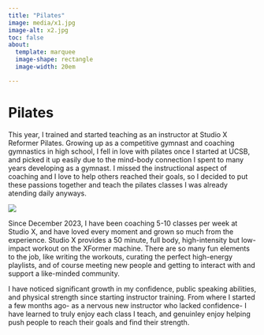 ```yaml
--- 
title: "Pilates"
image: media/x1.jpg
image-alt: x2.jpg
toc: false
about: 
  template: marquee
  image-shape: rectangle
  image-width: 20em

---
```

        
# Pilates
This year, I trained and started teaching as an instructor at Studio X Reformer Pilates. Growing up as a competitive gymnast and coaching gymnastics in high school, I fell in love with pilates once I started at UCSB, and picked it up easily due to the mind-body connection I spent to many years developing as a gymnast. I missed the instructional aspect of coaching and I love to help others reached their goals, so I decided to put these passions together and teach the pilates classes I was already atending daily anyways. 

![](media/x2.jpg)

Since December 2023, I have been coaching 5-10 classes per week at Studio X, and have loved every moment and grown so much from the experience. Studio X provides a 50 minute, full body, high-intensity but low-impact workout on the XFormer machine. There are so many fun elements to the job, like writing the workouts, curating the perfect high-energy playlists, and of course meeting new people and getting to interact with and support a like-minded community. 

I have noticed significant growth in my confidence, public speaking abilities, and physical strength since starting instructor training. From where I started a few months ago- as a nervous new instructor who lacked confidence- I have learned to truly enjoy each class I teach, and genuinley enjoy helping push people to reach their goals and find their strength. 